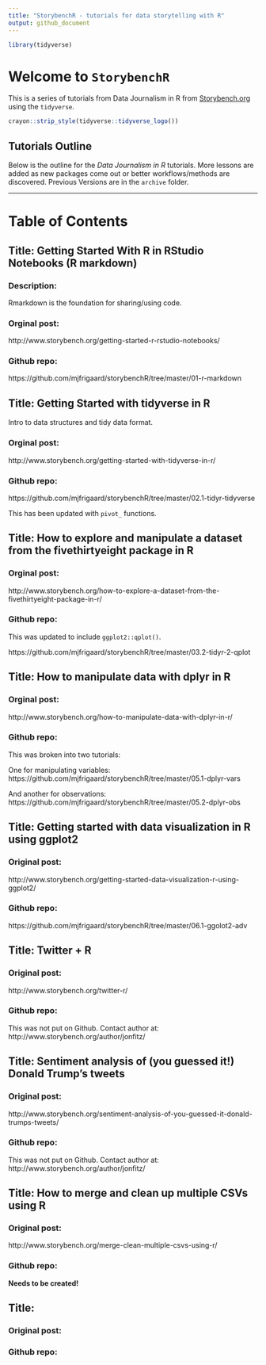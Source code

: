 ```yaml
---
title: "StorybenchR - tutorials for data storytelling with R"
output: github_document
---
```


```r
library(tidyverse)
```


# Welcome to `StorybenchR`

This is a series of tutorials from Data Journalism in R from [Storybench.org](http://www.storybench.org/category/data-journalism-in-r/) using the `tidyverse`. 

```r
crayon::strip_style(tidyverse::tidyverse_logo())
```

## Tutorials Outline

Below is the outline for the *Data Journalism in R* tutorials. More lessons are added as new packages come out or better workflows/methods are discovered. Previous Versions are in the `archive` folder.

***

# Table of Contents

## Title: Getting Started With R in RStudio Notebooks (R markdown) 

### Description: 

Rmarkdown is the foundation for sharing/using code.

###  Orginal post: 

http://www.storybench.org/getting-started-r-rstudio-notebooks/ 

### Github repo: 

https://github.com/mjfrigaard/storybenchR/tree/master/01-r-markdown

## Title: Getting Started with tidyverse in R

Intro to data structures and tidy data format. 

###  Orginal post:

http://www.storybench.org/getting-started-with-tidyverse-in-r/


### Github repo: 

https://github.com/mjfrigaard/storybenchR/tree/master/02.1-tidyr-tidyverse

This has been updated with `pivot_` functions. 

## Title: How to explore and manipulate a dataset from the fivethirtyeight package in R


###  Orginal post:

http://www.storybench.org/how-to-explore-a-dataset-from-the-fivethirtyeight-package-in-r/

### Github repo: 

This was updated to include `ggplot2::qplot()`.

https://github.com/mjfrigaard/storybenchR/tree/master/03.2-tidyr-2-qplot

## Title: How to manipulate data with dplyr in R

###  Orginal post:

http://www.storybench.org/how-to-manipulate-data-with-dplyr-in-r/

### Github repo:

This was broken into two tutorials:

One for manipulating variables:
https://github.com/mjfrigaard/storybenchR/tree/master/05.1-dplyr-vars

And another for observations:
https://github.com/mjfrigaard/storybenchR/tree/master/05.2-dplyr-obs

## Title: Getting started with data visualization in R using ggplot2

### Original post: 

http://www.storybench.org/getting-started-data-visualization-r-using-ggplot2/

### Github repo:

https://github.com/mjfrigaard/storybenchR/tree/master/06.1-ggolot2-adv

## Title: Twitter + R

### Original post: 

http://www.storybench.org/twitter-r/

### Github repo:

This was not put on Github. Contact author at: http://www.storybench.org/author/jonfitz/

## Title: Sentiment analysis of (you guessed it!) Donald Trump’s tweets

### Original post:

http://www.storybench.org/sentiment-analysis-of-you-guessed-it-donald-trumps-tweets/

### Github repo:

This was not put on Github. Contact author at: http://www.storybench.org/author/jonfitz/

## Title: How to merge and clean up multiple CSVs using R

### Original post:

http://www.storybench.org/merge-clean-multiple-csvs-using-r/

### Github repo:

**Needs to be created!**

## Title:

### Original post:

### Github repo:



